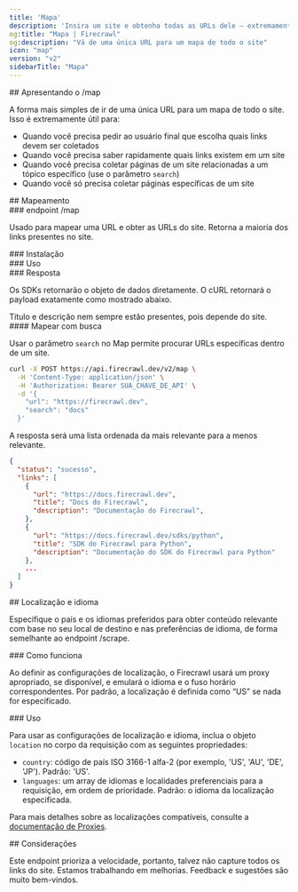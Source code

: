 ```yaml
---
title: 'Mapa'
description: 'Insira um site e obtenha todas as URLs dele — extremamente rápido'
og:title: "Mapa | Firecrawl"
og:description: "Vá de uma única URL para um mapa de todo o site"
icon: "map"
version: "v2"
sidebarTitle: "Mapa"
---
```



<div id="introducing-map">
  ## Apresentando o /map
</div>

A forma mais simples de ir de uma única URL para um mapa de todo o site. Isso é extremamente útil para:

* Quando você precisa pedir ao usuário final que escolha quais links devem ser coletados
* Quando você precisa saber rapidamente quais links existem em um site
* Quando você precisa coletar páginas de um site relacionadas a um tópico específico (use o parâmetro `search`)
* Quando você só precisa coletar páginas específicas de um site

<div id="mapping">
  ## Mapeamento
</div>

<div id="map-endpoint">
  ### endpoint /map
</div>

Usado para mapear uma URL e obter as URLs do site. Retorna a maioria dos links presentes no site.

<div id="installation">
  ### Instalação
</div>

<CodeGroup>
  <InstallationPython />

  <InstallationJavaScript />
</CodeGroup>

<div id="usage">
  ### Uso
</div>

<CodeGroup>
  <MapPython />

  <MapJavaScript />
</CodeGroup>

<div id="response">
  ### Resposta
</div>

Os SDKs retornarão o objeto de dados diretamente. O cURL retornará o payload exatamente como mostrado abaixo.

<MapResponse />

<Warning>
  Título e descrição nem sempre estão presentes, pois depende do site.
</Warning>

<div id="map-with-search">
  #### Mapear com busca
</div>

Usar o parâmetro `search` no Map permite procurar URLs específicas dentro de um site.

```bash cURL
curl -X POST https://api.firecrawl.dev/v2/map \
  -H 'Content-Type: application/json' \
  -H 'Authorization: Bearer SUA_CHAVE_DE_API' \
  -d '{
    "url": "https://firecrawl.dev",
    "search": "docs"
  }'
```

A resposta será uma lista ordenada da mais relevante para a menos relevante.

```json
{
  "status": "sucesso",
  "links": [
    {
      "url": "https://docs.firecrawl.dev",
      "title": "Docs do Firecrawl",
      "description": "Documentação do Firecrawl",
    },
    {
      "url": "https://docs.firecrawl.dev/sdks/python",
      "title": "SDK do Firecrawl para Python",
      "description": "Documentação do SDK do Firecrawl para Python"
    },
    ...
  ]
}
```

<div id="location-and-language">
  ## Localização e idioma
</div>

Especifique o país e os idiomas preferidos para obter conteúdo relevante com base no seu local de destino e nas preferências de idioma, de forma semelhante ao endpoint /scrape.

<div id="how-it-works">
  ### Como funciona
</div>

Ao definir as configurações de localização, o Firecrawl usará um proxy apropriado, se disponível, e emulará o idioma e o fuso horário correspondentes. Por padrão, a localização é definida como “US” se nada for especificado.

<div id="usage">
  ### Uso
</div>

Para usar as configurações de localização e idioma, inclua o objeto `location` no corpo da requisição com as seguintes propriedades:

* `country`: código de país ISO 3166-1 alfa-2 (por exemplo, &#39;US&#39;, &#39;AU&#39;, &#39;DE&#39;, &#39;JP&#39;). Padrão: &#39;US&#39;.
* `languages`: um array de idiomas e localidades preferenciais para a requisição, em ordem de prioridade. Padrão: o idioma da localização especificada.

<CodeGroup>
  <MapLocationPython />

  <MapLocationNode />

  <MapLocationCURL />
</CodeGroup>

Para mais detalhes sobre as localizações compatíveis, consulte a [documentação de Proxies](/pt-BR/features/proxies).

<div id="considerations">
  ## Considerações
</div>

Este endpoint prioriza a velocidade, portanto, talvez não capture todos os links do site. Estamos trabalhando em melhorias. Feedback e sugestões são muito bem-vindos.